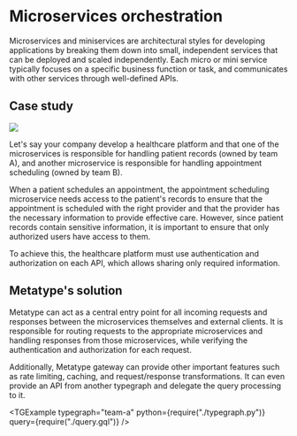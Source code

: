 
# Microservices orchestration

Microservices and miniservices are architectural styles for developing applications by breaking them down into small, independent services that can be deployed and scaled independently. Each micro or mini service typically focuses on a specific business function or task, and communicates with other services through well-defined APIs.

## Case study

<div className="text-center md:float-right p-8">

![](image.drawio.svg)

</div>

Let's say your company develop a healthcare platform and that one of the microservices is responsible for handling patient records (owned by team A), and another microservice is responsible for handling appointment scheduling (owned by team B).

When a patient schedules an appointment, the appointment scheduling microservice needs access to the patient's records to ensure that the appointment is scheduled with the right provider and that the provider has the necessary information to provide effective care. However, since patient records contain sensitive information, it is important to ensure that only authorized users have access to them.

To achieve this, the healthcare platform must use authentication and authorization on each API, which allows sharing only required information.

## Metatype's solution

Metatype can act as a central entry point for all incoming requests and responses between the microservices themselves and external clients. It is responsible for routing requests to the appropriate microservices and handling responses from those microservices, while verifying the authentication and authorization for each request.

Additionally, Metatype gateway can provide other important features such as rate limiting, caching, and request/response transformations. It can even provide an API from another typegraph and delegate the query processing to it.

<TGExample
  typegraph="team-a"
  python={require("./typegraph.py")}
  query={require("./query.gql")}
/>
